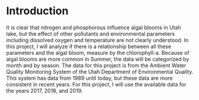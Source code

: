 # Introduction {#intro}

It is clear that nitrogen and phosphorous influence algal blooms in Utah lake, but the effect of other pollutants and environmental parameters including dissolved oxygen and temperature are not clearly understood. In this project, I will analyze if there is a relationship between all these parameters and the algal bloom, measure by the chlorophyll-a. Because of algal blooms are more common in Summer, the data will be categorized by month and by season. The data for this project is from the Ambient Water Quality Monitoring System of the Utah Department of Environmental Quality. This system has data from 1989 until today, but these data are more consistent in recent years. For this project, I will use the available data for the years 2017, 2018, and 2019.